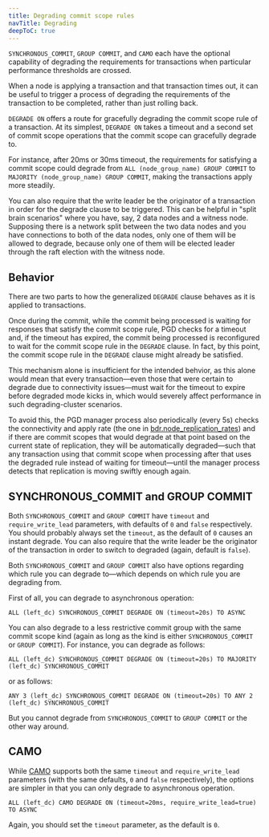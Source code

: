 ```yaml
---
title: Degrading commit scope rules
navTitle: Degrading
deepToC: true
---
```


`SYNCHRONOUS_COMMIT`, `GROUP COMMIT`, and `CAMO` each have the optional capability of degrading the requirements for transactions when particular performance thresholds are crossed.

When a node is applying a transaction and that transaction times out, it can be useful to trigger a process of degrading the requirements of the transaction to be completed, rather than just rolling back. 

`DEGRADE ON` offers a route for gracefully degrading the commit scope rule of a transaction. At its simplest, `DEGRADE ON` takes a timeout and a second set of commit scope operations that the commit scope can gracefully degrade to. 

For instance, after 20ms or 30ms timeout, the requirements for satisfying a commit scope could degrade from `ALL (node_group_name) GROUP COMMIT` to `MAJORITY (node_group_name) GROUP COMMIT`, making the transactions apply more steadily.

You can also require that the write leader be the originator of a transaction in order for the degrade clause to be triggered. This can be helpful in "split brain scenarios" where you have, say, 2 data nodes and a witness node. Supposing there is a network split between the two data nodes and you have connections to both of the data nodes, only one of them will be allowed to degrade, because only one of them will be elected leader through the raft election with the witness node.

## Behavior

There are two parts to how the generalized `DEGRADE` clause behaves as it is applied to transactions. 

Once during the commit, while the commit being processed is waiting for responses that satisfy the commit scope rule, PGD checks for a timeout and, if the timeout has expired, the commit being processed is reconfigured to wait for the commit scope rule in the `DEGRADE` clause. In fact, by this point, the commit scope rule in the `DEGRADE` clause might already be satisfied.

This mechanism alone is insufficient for the intended behvior, as this alone would mean that every transaction—even those that were certain to degrade due to connectivity issues—must wait for the timeout to expire before degraded mode kicks in, which would severely affect performance in such degrading-cluster scenarios.

To avoid this, the PGD manager process also periodically (every 5s) checks the connectivity and apply rate (the one in [bdr.node_replication_rates](/pgd/latest/reference/catalogs-visible/#bdrnode_replication_rates)) and if there are commit scopes that would degrade at that point based on the current state of replication, they will be automatically degraded—such that any transaction using that commit scope when processing after that uses the degraded rule instead of waiting for timeout—until the manager process detects that replication is moving swiftly enough again.

## SYNCHRONOUS_COMMIT and GROUP COMMIT 

Both `SYNCHRONOUS_COMMIT` and `GROUP COMMIT` have `timeout` and `require_write_lead` parameters, with defaults of `0` and `false` respectively. You should probably always set the `timeout`, as the default of `0` causes an instant degrade. You can also require that the write leader be the originator of the transaction in order to switch to degraded (again, default is `false`).

Both `SYNCHRONOUS_COMMIT` and `GROUP COMMIT` also have options regarding which rule you can degrade to—which depends on which rule you are degrading from.

First of all, you can degrade to asynchronous operation:

```wrap-sql
ALL (left_dc) SYNCHRONOUS_COMMIT DEGRADE ON (timeout=20s) TO ASYNC
```

You can also degrade to a less restrictive commit group with the same commit scope kind (again as long as the kind is either `SYNCHRONOUS_COMMIT` or `GROUP COMMIT`). For instance, you can degrade as follows:

```wrap-sql
ALL (left_dc) SYNCHRONOUS_COMMIT DEGRADE ON (timeout=20s) TO MAJORITY (left_dc) SYNCHRONOUS_COMMIT
```

or as follows:

```wrap-sql
ANY 3 (left_dc) SYNCHRONOUS_COMMIT DEGRADE ON (timeout=20s) TO ANY 2 (left_dc) SYNCHRONOUS_COMMIT
```

But you cannot degrade from `SYNCHRONOUS_COMMIT` to `GROUP COMMIT` or the other way around.

## CAMO 

While [CAMO](pgd/latest/reference/commit-scopes/#camo) supports both the same `timeout` and `require_write_lead` parameters (with the same defaults, `0` and `false` respectively), the options are simpler in that you can only degrade to asynchronous operation. 

```wrap-sql
ALL (left_dc) CAMO DEGRADE ON (timeout=20ms, require_write_lead=true) TO ASYNC
```

Again, you should set the `timeout` parameter, as the default is `0`. 



